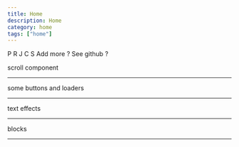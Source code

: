 ```yaml
---
title: Home
description: Home
category: home
tags: ["home"]
---
```



<ComponentPreview path="accordion-demo" category="blocks" forShowcase />

<MarqueeEffect direction="right">
  <MdxCard className="min-w-[420px] w-full h-64 flex items-center justify-center text-3xl">
    P
  </MdxCard>
  <MdxCard className="min-w-[420px] w-full h-64 flex items-center justify-center text-3xl">
    R
  </MdxCard>
  <MdxCard className="min-w-[420px] w-full h-64 flex flex-col text-3xl overflow-hidden">
    <VideoFromSrc src="/magnet.mp4" title="discord-landing" />
  </MdxCard>
  <MdxCard className="min-w-[420px] w-full h-64 flex items-center justify-center text-3xl">
    J
  </MdxCard>
  <MdxCard
    href="https://discordmxnan.netlify.app/"
    className="min-w-[420px] w-full h-64 flex flex-col text-3xl overflow-hidden"
  >
    <VideoFromSrc src="/discordlandingvid.mp4" title="discord-landing" />
  </MdxCard>
  <MdxCard className="min-w-[420px] w-full h-64 flex items-center justify-center text-3xl">
    C
  </MdxCard>
  <MdxCard className="min-w-[420px] w-full h-64 flex flex-col text-3xl overflow-hidden">
    <VideoFromSrc src="/gallery.mp4" title="discord-landing" />
  </MdxCard>
  <MdxCard className="min-w-[420px] w-full h-64 flex items-center justify-center text-3xl">
    S
  </MdxCard>
  <MdxCard className="min-w-[420px] w-full h-64 flex items-center justify-center text-3xl">
    Add more ?
  </MdxCard>
  <MdxCard className="min-w-[420px] w-full h-64 flex items-center justify-center text-3xl">
    See github ?
  </MdxCard>
</MarqueeEffect>


scroll component

---

some buttons and loaders

---

text effects

---

blocks

---
